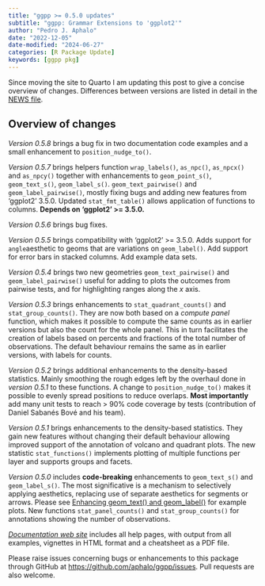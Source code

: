 ```yaml
---
title: "ggpp >= 0.5.0 updates"
subtitle: "ggpp: Grammar Extensions to 'ggplot2'"
author: "Pedro J. Aphalo"
date: "2022-12-05"
date-modified: "2024-06-27"
categories: [R Package Update]
keywords: [ggpp pkg]
---
```


::: callout-note

Since moving the site to Quarto I am updating this post to give a concise
overview of changes. Differences between versions are listed in detail in the
[NEWS file](https://docs.r4photobiology.info/ggpp/news/).

:::

## Overview of changes

_Version 0.5.8_ brings a bug fix in two documentation code examples and a small enhancement to `position_nudge_to()`.

_Version 0.5.7_ brings helpers function `wrap_labels()`, `as_npc()`, `as_npcx()` and `as_npcy()` together with enhancements to `geom_point_s()`, `geom_text_s()`, `geom_label_s()`. `geom_text_pairwise()` and 
`geom_label_pairwise()`, mostly fixing bugs and adding new features from 'ggplot2' 3.5.0. Updated `stat_fmt_table()` allows application of functions to columns. **Depends on 'ggplot2' >= 3.5.0.**

_Version 0.5.6_ brings bug fixes.

_Version 0.5.5_ brings compatibility with 'ggplot2' >= 3.5.0. Adds support for `angle`aesthetic to geoms that are variations on `geom_label()`. Add support for error bars in stacked columns. Add example data sets.

_Version 0.5.4_ brings two new geometries `geom_text_pairwise()` and `geom_label_pairwise()` useful for adding to plots the outcomes from pairwise tests, and for highlighting ranges along the _x_ axis.

_Version 0.5.3_ brings enhancements to `stat_quadrant_counts()` and `stat_group_counts()`. They are now both based on a _compute panel_ function, which makes it possible to compute the same counts as in earlier versions but also the count for the whole panel. This in turn facilitates the creation of labels based on percents and fractions of the total number of observations. The default behaviour remains the same as in earlier versions, with labels for counts.

_Version 0.5.2_ brings additional enhancements to the density-based statistics. Mainly smoothing the rough edges left by the overhaul done in _version 0.5.1_ to these functions. A change to `position_nudge_to()` makes it possible to evenly spread positions to reduce overlaps. **Most importantly** add many unit tests to reach > 90% code coverage by tests (contribution of Daniel Sabanés Bové and his team). 

_Version 0.5.1_ brings enhancements to the density-based statistics. They gain new features without changing their default behaviour allowing improved support of the annotation of volcano and quadrant plots. The new statistic `stat_functions()` implements plotting of multiple functions per layer and supports groups and facets.

_Version 0.5.0_ includes **code-breaking** enhancements to `geom_text_s()` and `geom_label_s()`. The most significative is a mechanism to selectively applying aesthetics, replacing use of separate aesthetics for segments or arrows. Please see [Enhancing geom_text() and geom_label()](../Enhancing-geom-text/) for example plots.
New functions `stat_panel_counts()` and `stat_group_counts()` for annotations showing the number of observations.

::: callout-note

[*Documentation web site*](http://docs.r4photobiology.info/ggpp/) includes all help pages, with output from all examples, vignettes in HTML format and a cheatsheet as a PDF file.

Please raise issues concerning bugs or enhancements to this package through GitHub at <https://github.com/aphalo/ggpp/issues>. Pull requests are also welcome.

:::
